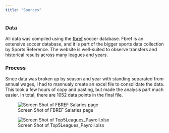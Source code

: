 ```yaml
---
title: "Sources"
---
```


### Data
All data was compiled using the [fbref](https://fbref.com/en/) soccer database. Fbref is an extensive soccer database, and it is part of the bigger sports data collection by Sports Reference. The website is well-suited to observe transfers and historical results across many leagues and years.   

 
### Process
Since data was broken up by season and year with standing separated from annual wages, I had to mannualy create an excel file to consolidate the data. This took a few hours of copy and pasting, but made the analysis part much easier. In total, there are 1052 data points in the final file. 

![Screen Shot of FBREF Salaries page](fbref_screen.jpg)

![Screen Shot of Top5Leagues_Payroll.xlsx](excel_screen.jpg)
